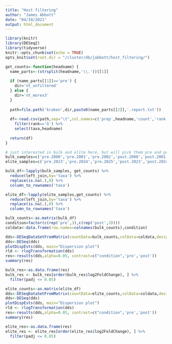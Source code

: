 ```yaml
---
title: "Host filtering"
author: "James Abbott"
date: "04/10/2021"
output: html_document
---
```


```r
library(knitr)
library(DESeq2)
library(tidyverse)
knitr::opts_chunk$set(echo = TRUE)
opts_knit$set(root.dir = "/cluster/db/jabbott/host_filtering/")
```

```r
get_counts<-function(headname) {
  name_parts<-(strsplit(headname,'\\.'))[[1]]
  
  if (name_parts[[1]]=='pre') {
    dir='nt_unfiltered'
  } else {
    dir='nt_morex3'
  }
  
  path=file.path('kraken',dir,paste0(name_parts[[2]],'.report.txt'))
  
  df<-read.csv(path,sep="\t",col.names=c('prop',headname,'count','rank','taxid','taxa')) %>% 
    filter(rank=='G') %>%
    select(taxa,headname)
    
  return(df)
}

# just interested in bulk and elite here, but will pick them pre and post filtering
bulk_samples=c('pre.2000','pre.2001','pre.2002','post.2000','post.2001','post.2002')
elite_samples=c('pre.2023','pre.2024','pre.2025','post.2023','post.2024','post.2025')

bulk_df<-lapply(bulk_samples, get_counts) %>%
  reduce(left_join,by='taxa') %>%
  replace(is.na(.),0) %>%
  column_to_rownames('taxa')

elite_df<-lapply(elite_samples,get_counts) %>%
  reduce(left_join,by='taxa') %>%
  replace(is.na(.),0) %>%
  column_to_rownames('taxa')
```

```r
bulk_counts<-as.matrix(bulk_df)
condition=factor(c(rep('pre',3),c(rep('post',3))))
coldata<-data.frame(row.names=colnames(bulk_counts),condition)

dds<-DESeqDataSetFromMatrix(countData=bulk_counts,colData=coldata,design= ~ condition)
dds<-DESeq(dds)
plotDispEsts(dds, main="Dispersion plot")
rld <- rlogTransformation(dds)
res<-results(dds,alpha=0.05, contrast=c("condition",'pre','post'))
summary(res)

bulk_res<-as.data.frame(res)
bulk_res <- bulk_res[order(bulk_res$log2FoldChange), ] %>%
  filter(padj <= 0.05)

elite_counts<-as.matrix(elite_df)
dds<-DESeqDataSetFromMatrix(countData=elite_counts,colData=coldata,design= ~ condition)
dds<-DESeq(dds)
plotDispEsts(dds, main="Dispersion plot")
rld <- rlogTransformation(dds)
res<-results(dds,alpha=0.05, contrast=c("condition",'pre','post'))
summary(res)

elite_res<-as.data.frame(res)
elite_res <- elite_res[order(elite_res$log2FoldChange), ] %>%
  filter(padj <= 0.05)
```
